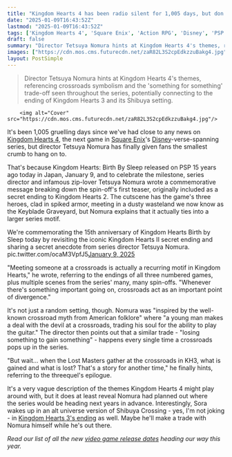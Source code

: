 ```yaml
---
title: "Kingdom Hearts 4 has been radio silent for 1,005 days, but don’t worry - Tetsuya Nomura teases he has the story planned out"
date: "2025-01-09T16:43:52Z"
lastmod: "2025-01-09T16:43:52Z"
tags: ['Kingdom Hearts 4', 'Square Enix', 'Action RPG', 'Disney', 'PSP', 'Kingdom Hearts Birth By Sleep']
draft: false
summary: "Director Tetsuya Nomura hints at Kingdom Hearts 4's themes, referencing crossroads symbolism and the 'something for something' trade-off seen throughout the series, potentially connecting to the ending of Kingdom Hearts 3 and its Shibuya setting."
images: ["https://cdn.mos.cms.futurecdn.net/zaR82L3S2cpEdkzzuBakg4.jpg"]
layout: PostSimple
---
```

> Director Tetsuya Nomura hints at Kingdom Hearts 4's themes, referencing crossroads symbolism and the 'something for something' trade-off seen throughout the series, potentially connecting to the ending of Kingdom Hearts 3 and its Shibuya setting.


        <img alt="Cover" src="https://cdn.mos.cms.futurecdn.net/zaR82L3S2cpEdkzzuBakg4.jpg"/>
        
It's been 1,005 gruelling days since we've had close to any news on [Kingdom Hearts 4](https://www.gamesradar.com/kingdom-hearts-4-guide/), the next game in [Square Enix](https://www.gamesradar.com/tag/square_enix/)'s [Disney](https://www.gamesradar.com/tag/disney/)-verse-spanning series, but director Tetsuya Nomura has finally given fans the smallest crumb to hang on to. 

That's because Kingdom Hearts: Birth By Sleep released on PSP 15 years ago today in Japan, January 9, and to celebrate the milestone, series director and infamous zip-lover Tetsuya Nomura wrote a commemorative message breaking down the spin-off's first teaser, originally included as a secret ending to Kingdom Hearts 2. The cutscene has the game's three heroes, clad in spiked armor, meeting in a dusty wasteland we now know as the Keyblade Graveyard, but Nomura explains that it actually ties into a larger series motif. 

We're commemorating the 15th anniversary of Kingdom Hearts Birth by Sleep today by revisiting the iconic Kingdom Hearts II secret ending and sharing a secret anecdote from series director Tetsuya Nomura. pic.twitter.com/ocaM3VpfJ5[January 9, 2025](https://twitter.com/KINGDOMHEARTS/status/1877279264544010265)

"Meeting someone at a crossroads is actually a recurring motif in Kingdom Hearts," he wrote, referring to the endings of all three numbered games, plus multiple scenes from the series' many, many spin-offs. "Whenever there's something important going on, crossroads act as an important point of divergence."

It's not just a random setting, though. Nomura was "inspired by the well-known crossroad myth from American folklore" where "a young man makes a deal with the devil at a crossroads, trading his soul for the ability to play the guitar." The director then points out that a similar trade - "losing something to gain something" - happens every single time a crossroads pops up in the series.

"But wait... when the Lost Masters gather at the crossroads in KH3, what is gained and what is lost? That's a story for another time," he finally hints, referring to the threequel's epilogue.

It's a very vague description of the themes Kingdom Hearts 4 might play around with, but it does at least reveal Nomura had planned out where the series would be heading next years in advance. Interestingly, Sora wakes up in an alt universe version of Shibuya Crossing - yes, I'm not joking - in [Kingdom Hearts 3's ending](https://www.gamesradar.com/kingdom-hearts-3-ending/) as well. Maybe he'll make a trade with Nomura himself while he's out there.

*Read our list of all the new *[<em>video game release dates</em>](https://www.gamesradar.com/video-game-release-dates/)* heading our way this year.*
        